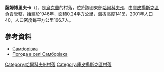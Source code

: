 {{coord|49|47|14|N|37|27|43|E|scale:100000_region:UA|display=title}}

'''薩姆博里夫卡'''（{{lang-uk|Самборівка}}），是[[烏克蘭|烏克蘭]]的村落，位於該國東部[[哈爾科夫州|哈爾科夫州]]，由[[庫皮揚斯克區|庫皮揚斯克區]]負責管轄，始建於1946年，面積0.24平方公里，海拔高度141米，2001年人口40，人口密度每平方公里166.7人。

==參考資料==
*[http://w1.c1.rada.gov.ua/pls/z7502/A005?rdat1=09.01.2009&rf7571=33565 Самборівка]{{dead link|date=2018年4月 |bot=InternetArchiveBot |fix-attempted=yes }}
* [http://weather.in.ua/ua/har'kovskaja/23237 Погода в селі Самборівка]{{Wayback|url=http://weather.in.ua/ua/har%27kovskaja/23237 |date=20160323034242 }}

{{DEFAULTSORT:Самборівка}}
[[Category:哈爾科夫州村落|Category:哈爾科夫州村落]]
[[Category:庫皮揚斯克區村落|Category:庫皮揚斯克區村落]]


{{Kharkiv-geo-stub}}